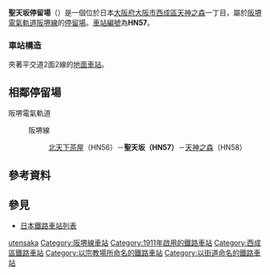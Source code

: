 {{日本車站資訊
|公司色     = #008040
|文字色     = 
|站名       = 聖天坂停留場
|圖片       = <!-- 檔案不存在 聖天坂駅.jpg -->
|圖片說明   = 聖天坂停留場
|日文原名   = 聖天坂
|平假名     = しょうてんさか
|羅馬拼音   = SHŌTENSAKA
|電報略號   = 
|所在地     = {{JPN}}[[大阪府|大阪府]][[大阪市|大阪市]][[西成區|西成區]]天神之森一丁目
|座標       = {{coord|34|37|58.51|N|135|29|57.74|E|type:railwaystation_region:JP-27|display=inline,title}}
|車站構造   = 地面車站
|月台配置   = 側式 2面2線
|啟用年月日 = 1911年（明治44年）12月1日
|廢站年月日 = 
|乘客人數   = 
|上下車人次 = 
|統計年度   = 
|轉車       = 
|備註       = 
|adjacent = {{Adjacent stations|system=阪堺電氣軌道|line=阪堺線|left=北天下茶屋|right=天神之森|note-left=HN56<br />0.4km|note-mid=<span style="background-color:#ffffff; color:#000000; border:1px solid #000000; text-align:center;"> HN57 </span><br />距離[[惠美須町站|惠美須町]]2.4km|note-right=HN58<br />0.4km}}
}}
'''聖天坂停留場'''（{{jpn|j=聖天坂停留場|hg=しょうてんさかていりゅうじょう|rm=Shōtensaka teiryūjō|f=y}}）是一個位於日本[[大阪府|大阪府]][[大阪市|大阪市]][[西成區|西成區]][[天下茶屋|天神之森]]一丁目，屬於[[阪堺電氣軌道|阪堺電氣軌道]][[阪堺線|阪堺線]]的[[鐵路車站|停留場]]。[[車站編號|車站編號]]為'''HN57'''。

=== 車站構造 ===
夾著平交道2面2線的[[地面車站|地面車站]]。

== 相鄰停留場 ==
; 阪堺電氣軌道
: {{Color|green|■}}阪堺線
:: [[北天下茶屋停留場|北天下茶屋]]（HN56）－'''聖天坂（HN57）'''－[[天神之森停留場|天神之森]]（HN58）

== 參考資料 ==
{{Reflist}}

== 參見 ==
* [[日本鐵路車站列表|日本鐵路車站列表]]

{{阪堺線}}
{{DEFAULTSORT:Shotensaka}}
[[Category:日本鐵路車站_Sho|utensaka]]
[[Category:阪堺線車站|Category:阪堺線車站]]
[[Category:1911年啟用的鐵路車站|Category:1911年啟用的鐵路車站]]
[[Category:西成區鐵路車站|Category:西成區鐵路車站]]
[[Category:以宗教場所命名的鐵路車站|Category:以宗教場所命名的鐵路車站]]
[[Category:以街道命名的鐵路車站|Category:以街道命名的鐵路車站]]